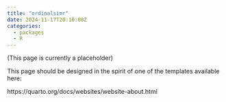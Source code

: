 ```yaml
---
title: "ordinalsimr"
date: 2024-11-17T20:10:00Z
categories:
  - packages
  - R
---
```


(This page is currently a placeholder)

This page should be designed in the spirit of one of the templates available here:

https://quarto.org/docs/websites/website-about.html